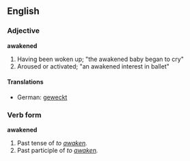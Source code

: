 ==English==

===Adjective===
'''awakened'''
# Having been woken up; "the awakened baby began to cry" 
# Aroused or activated; "an awakened interest in ballet" 

====Translations====
*German: [[wecken|geweckt]]

===Verb form===
'''awakened'''
# Past tense of ''to [[awaken]].''
# Past participle of ''to [[awaken]].''